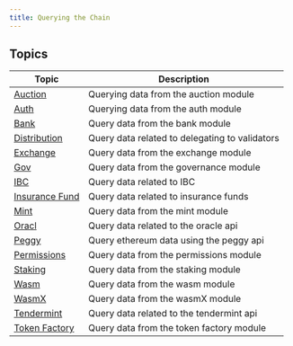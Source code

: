 ```yaml
---
title: Querying the Chain
---
```


## Topics

| Topic                                | Description                                    |
| ------------------------------------ | ---------------------------------------------- |
| [Auction](./query-chain/auction/)                | Querying data from the auction module          |
| [Auth](./query-chain/auth/)                      | Querying data from the auth module             |
| [Bank](./query-chain/bank/)                      | Query data from the bank module                |
| [Distribution](./query-chain/distribution/)      | Query data related to delegating to validators |
| [Exchange](./query-chain/exchange/)              | Query data from the exchange module            |
| [Gov](./query-chain/governance/)                 | Query data from the governance module          |
| [IBC](./query-chain/ibc/)                        | Query data related to IBC                      |
| [Insurance Fund](./query-chain/insurance-funds/) | Query data related to insurance funds          |
| [Mint](./query-chain/mint/)                      | Query data from the mint module                |
| [Oracl](./query-chain/oracle/)                   | Query data related to the oracle api           |
| [Peggy](./query-chain/peggy/)                    | Query ethereum data using the peggy api        |
| [Permissions](./query-chain/permissions/)        | Query data from the permissions module         |
| [Staking](./query-chain/staking/)                | Query data from the staking module             |
| [Wasm](./query-chain/wasm/)                      | Query data from the wasm module                |
| [WasmX](./query-chain/wasmx/)                    | Query data from the wasmX module               |
| [Tendermint](./query-chain/tendermint/)          | Query data related to the tendermint api       |
| [Token Factory](./query-chain/token-factory/)    | Query data from the token factory module       |
